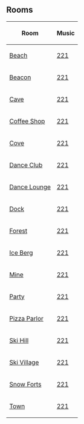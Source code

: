 

==Rooms==
{|class="wikitable" style="margin: 1em auto;"
!Room!!Music
|-
|[[Media:FFBeach.swf|Beach]]||[[Media:Music221.swf|221]]
|-
|[[Media:FFBeacon.swf|Beacon]]||[[Media:Music221.swf|221]]
|-
|[[Media:FFCave.swf|Cave]]||[[Media:Music221.swf|221]]
|-
|[[Media:FFCoffeeShop.swf|Coffee Shop]]||[[Media:Music221.swf|221]]
|-
|[[Media:FFCove.swf|Cove]]||[[Media:Music221.swf|221]]
|-
|[[Media:FFDanceClub.swf|Dance Club]]||[[Media:Music221.swf|221]]
|-
|[[Media:RoomsLounge-FallFair2008.swf|Dance Lounge]]||[[Media:Music221.swf|221]]
|-
|[[Media:FFDock.swf|Dock]]||[[Media:Music221.swf|221]]
|-
|[[Media:FFForest.swf|Forest]]||[[Media:Music221.swf|221]]
|-
|[[Media:FFIceBerg.swf|Ice Berg]]||[[Media:Music221.swf|221]]
|-
|[[Media:FFMine.swf|Mine]]||[[Media:Music221.swf|221]]
|-
|[[Media:FFParty.swf|Party]]||[[Media:Music221.swf|221]]
|-
|[[Media:FFPizzaParlor.swf|Pizza Parlor]]||[[Media:Music221.swf|221]]
|-
|[[Media:FFSkiHill.swf|Ski Hill]]||[[Media:Music221.swf|221]]
|-
|[[Media:FFSkiVillage.swf|Ski Village]]||[[Media:Music221.swf|221]]
|-
|[[Media:FFSnowForts.swf|Snow Forts]]||[[Media:Music221.swf|221]]
|-
|[[Media:FFTown.swf|Town]]||[[Media:Music221.swf|221]]
|}

{{Parties}}

